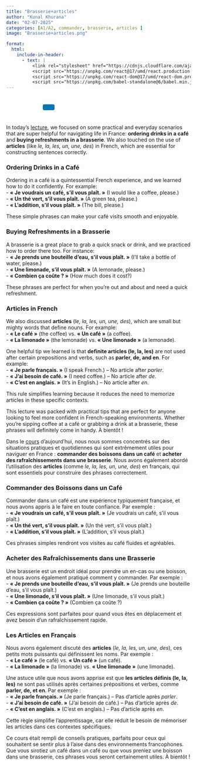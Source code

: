 ```yaml
---
title: "Brasserie+articles"
author: "Kunal Khurana"
date: "02-07-2025"
categories: [A1/A2, commander, brasserie, articles ]
image: "Brasserie+articles.png"

format:
  html:
    include-in-header:
      - text: |
          <link rel="stylesheet" href="https://cdnjs.cloudflare.com/ajax/libs/font-awesome/6.0.0/css/all.min.css">
          <script src="https://unpkg.com/react@17/umd/react.production.min.js"></script>
          <script src="https://unpkg.com/react-dom@17/umd/react-dom.production.min.js"></script>
          <script src="https://unpkg.com/babel-standalone@6/babel.min.js"></script>
---
```


::: {style="text-align: left; padding: 10px;"}
<a href="mailto:info@frenchwithkunal.ca" target="_blank" style="margin: 0 10px; color: #000;"><i class="fas fa-envelope fa-lg"></i></a> <a href="https://www.instagram.com/frenchwithkunal" target="_blank" style="margin: 0 10px; color: #E1306C;"><i class="fab fa-instagram fa-lg"></i></a> <a href="https://frenchwithkunal.ca" target="_blank" style="margin: 0 10px; color: #0077b5;"><i class="fas fa-globe fa-lg"></i></a> <a href="https://whatsapp.com/channel/0029Vb57n2e7dmegpjYpyi3V" target="_blank" style="margin: 0 10px; color: #25D366;"><i class="fab fa-whatsapp fa-lg"></i></a> <button onclick="copyLink()" style="background-color: #0077b5; color: white; padding: 8px 16px; border: none; border-radius: 4px; cursor: pointer; margin-left: 10px;"> <i class="fas fa-copy"></i> </button> [Link copied!]{#copy-message style="margin-left: 10px; color: green; display: none;"}
:::


<div id="react-root"></div>
 <script type="text/babel">
 const ProfilePage = () => {
  const { useState, useEffect } = React;
  const [redirectCounter, setRedirectCounter] = useState(4);
  const [isRedirecting, setIsRedirecting] = useState(false);

  const isFrench = document.documentElement.lang === "fr";

  const translations = {
    noAccess: isFrench 
      ? "Vous n'avez pas accès à cette page."
      : "You don't have access to this page.",
    subscribe: isFrench
      ? "Veuillez vous abonner pour obtenir l'accès."
      : "Please subscribe to gain access.",
    redirecting: isFrench
      ? `Redirection vers la page d'abonnement dans ${redirectCounter} secondes...`
      : `Redirecting to subscription page in ${redirectCounter} seconds...`
  };

  const refreshToken = async () => {
    const storedRefreshToken = localStorage.getItem("refreshToken");

    if (!storedRefreshToken) {
      window.location.href = "/login.html";
      return null;
    }

    try {
      const response = await fetch("https://frenchwithkunal-cdf6ea3f88ce.herokuapp.com/api/v1/auth/refresh-token", {
        method: "POST",
        headers: {
          "Content-Type": "application/json",
        },
        body: JSON.stringify({ refreshToken: storedRefreshToken }),
      });

      if (!response.ok) {
        localStorage.removeItem("accessToken");
        localStorage.removeItem("refreshToken");
        window.location.href = "/login.html";
        return null;
      }

      const data = await response.json();
      localStorage.setItem("accessToken", data.accessToken);
      return data.accessToken;
    } catch (error) {
      localStorage.removeItem("accessToken");
      localStorage.removeItem("refreshToken");
      window.location.href = "/login.html";
      return null;
    }
  };

  const fetchWithAuth = async (url, options = {}) => {
    let accessToken = localStorage.getItem("accessToken");

    options.headers = {
      ...options.headers,
      Authorization: `Bearer ${accessToken}`,
      "Content-Type": "application/json",
    };

    let response = await fetch(url, options);

    if (response.status === 401) {
      console.log("Access token expired, attempting to refresh...");

      // Refresh token
      accessToken = await refreshToken();

      if (!accessToken) return null;

      options.headers.Authorization = `Bearer ${accessToken}`;
      response = await fetch(url, options);
    }

    return response.json();
  };

  const showNoAccessMessage = () => {
    setIsRedirecting(true);
    
    const noAccessMessage = `
      <div style="text-align: center; padding: 20px;">
        <h2>${translations.noAccess}</h2>
        <p>${translations.subscribe}</p>
        <p>${translations.redirecting}</p>
      </div>
    `;
    document.body.innerHTML = noAccessMessage;
    
    // Start countdown and redirect
    const redirectInterval = setInterval(() => {
      setRedirectCounter((prev) => {
        const newCounter = prev - 1;
        if (newCounter <= 0) {
          clearInterval(redirectInterval);
          window.location.href = "https://frenchwithkunal.ca/payment.html";
        }
        
        // Update the countdown text
        const countdownElement = document.querySelector('p:last-child');
        if (countdownElement) {
          countdownElement.textContent = isFrench
            ? `Redirection vers la page d'abonnement dans ${newCounter} secondes...`
            : `Redirecting to subscription page in ${newCounter} seconds...`;
        }
        
        return newCounter;
      });
    }, 1000);
  };

  useEffect(() => {
    const storedToken = localStorage.getItem('accessToken');

    if(!storedToken) {
      showNoAccessMessage();
    } else {
      const fetchData = async() => {
        const data = await fetchWithAuth("https://frenchwithkunal-cdf6ea3f88ce.herokuapp.com/api/v1/auth/me", {
          method: "POST",
        });

        if (data && data.data && data.data.hasAccess) {
          console.log(data);
        } else {
          showNoAccessMessage();
        }
      };
      fetchData();
    }
  }, []);

  return (
    <div></div>
  );
};

ReactDOM.render(
  <ProfilePage />,
  document.getElementById('react-root')
);
 </script>

::: {.content-visible when-profile="english"}
In today’s [lecture](https://drive.google.com/file/d/1ESQ5L5H1BAVH96tB-sZq4b_lJrkGgsdO/view?usp=drive_link), we focused on some practical and everyday scenarios that are super helpful for navigating life in France: **ordering drinks in a café** and **buying refreshments in a brasserie**. We also touched on the use of **articles** (like *le, la, les, un, une, des*) in French, which are essential for constructing sentences correctly.

### Ordering Drinks in a Café

Ordering in a café is a quintessential French experience, and we learned how to do it confidently. For example:\
- **« Je voudrais un café, s’il vous plaît. »** (I would like a coffee, please.)\
- **« Un thé vert, s’il vous plaît. »** (A green tea, please.)\
- **« L’addition, s’il vous plaît. »** (The bill, please.)

These simple phrases can make your café visits smooth and enjoyable.

### Buying Refreshments in a Brasserie

A brasserie is a great place to grab a quick snack or drink, and we practiced how to order there too. For instance:\
- **« Je prends une bouteille d’eau, s’il vous plaît. »** (I’ll take a bottle of water, please.)\
- **« Une limonade, s’il vous plaît. »** (A lemonade, please.)\
- **« Combien ça coûte ? »** (How much does it cost?)

These phrases are perfect for when you’re out and about and need a quick refreshment.

### Articles in French

We also discussed **articles** (*le, la, les, un, une, des*), which are small but mighty words that define nouns. For example:\
- **« Le café »** (the coffee) vs. **« Un café »** (a coffee).\
- **« La limonade »** (the lemonade) vs. **« Une limonade »** (a lemonade).

One helpful tip we learned is that **definite articles (le, la, les)** are not used after certain prepositions and verbs, such as **parler, de, and en**. For example:\
- **« Je parle français. »** (I speak French.) – No article after *parler*.\
- **« J’ai besoin de café. »** (I need coffee.) – No article after *de*.\
- **« C’est en anglais. »** (It’s in English.) – No article after *en*.

This rule simplifies learning because it reduces the need to memorize articles in these specific contexts.

This lecture was packed with practical tips that are perfect for anyone looking to feel more confident in French-speaking environments. Whether you’re sipping coffee at a café or grabbing a drink at a brasserie, these phrases will definitely come in handy. À bientôt !
:::

::: {.content-visible when-profile="french"}
Dans le [cours](https://drive.google.com/file/d/1ESQ5L5H1BAVH96tB-sZq4b_lJrkGgsdO/view?usp=drive_link) d’aujourd’hui, nous nous sommes concentrés sur des situations pratiques et quotidiennes qui sont extrêmement utiles pour naviguer en France : **commander des boissons dans un café** et **acheter des rafraîchissements dans une brasserie**. Nous avons également abordé l’utilisation des **articles** (comme *le, la, les, un, une, des*) en français, qui sont essentiels pour construire des phrases correctement.

### Commander des Boissons dans un Café

Commander dans un café est une expérience typiquement française, et nous avons appris à le faire en toute confiance. Par exemple :\
- **« Je voudrais un café, s’il vous plaît. »** (Je voudrais un café, s’il vous plaît.)\
- **« Un thé vert, s’il vous plaît. »** (Un thé vert, s’il vous plaît.)\
- **« L’addition, s’il vous plaît. »** (L’addition, s’il vous plaît.)

Ces phrases simples rendront vos visites au café fluides et agréables.

### Acheter des Rafraîchissements dans une Brasserie

Une brasserie est un endroit idéal pour prendre un en-cas ou une boisson, et nous avons également pratiqué comment y commander. Par exemple :\
- **« Je prends une bouteille d’eau, s’il vous plaît. »** (Je prends une bouteille d’eau, s’il vous plaît.)\
- **« Une limonade, s’il vous plaît. »** (Une limonade, s’il vous plaît.)\
- **« Combien ça coûte ? »** (Combien ça coûte ?)

Ces expressions sont parfaites pour quand vous êtes en déplacement et avez besoin d’un rafraîchissement rapide.

### Les Articles en Français

Nous avons également discuté des **articles** (*le, la, les, un, une, des*), ces petits mots puissants qui définissent les noms. Par exemple :\
- **« Le café »** (le café) vs. **« Un café »** (un café).\
- **« La limonade »** (la limonade) vs. **« Une limonade »** (une limonade).

Une astuce utile que nous avons apprise est que **les articles définis (le, la, les)** ne sont pas utilisés après certaines prépositions et verbes, comme **parler, de, et en**. Par exemple :\
- **« Je parle français. »** (Je parle français.) – Pas d’article après *parler*.\
- **« J’ai besoin de café. »** (J’ai besoin de café.) – Pas d’article après *de*.\
- **« C’est en anglais. »** (C’est en anglais.) – Pas d’article après *en*.

Cette règle simplifie l’apprentissage, car elle réduit le besoin de mémoriser les articles dans ces contextes spécifiques.

Ce cours était rempli de conseils pratiques, parfaits pour ceux qui souhaitent se sentir plus à l’aise dans des environnements francophones. Que vous sirotiez un café dans un café ou que vous preniez une boisson dans une brasserie, ces phrases vous seront certainement utiles. À bientôt !
:::